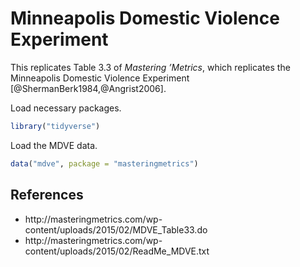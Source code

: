# Minneapolis Domestic Violence Experiment

This replicates Table 3.3 of *Mastering 'Metrics*, which replicates the Minneapolis Domestic Violence Experiment [@ShermanBerk1984,@Angrist2006].

Load necessary packages.
```r
library("tidyverse")
```

Load the MDVE data.
```r
data("mdve", package = "masteringmetrics")
```

## References

- http://masteringmetrics.com/wp-content/uploads/2015/02/MDVE_Table33.do
- http://masteringmetrics.com/wp-content/uploads/2015/02/ReadMe_MDVE.txt
